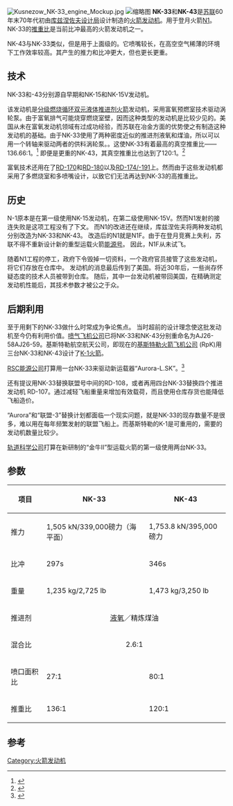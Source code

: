 {{Infobox rocket engine
| name            = NK-33 火箭发动机
| image           = Aerojet AJ26 in the Stennis E-1 Test Stand - cropped.jpg
| imsize          = 200
| caption         = 俄制的NK-33被修改，并被[[Aerojet|Aerojet]]重新命名为AJ26-58。这幅图中，AJ26-58正在[[斯坦尼斯航天中心|斯坦尼斯航天中心]]进行一次测试点火。
| country_of_origin = {{USSR}}
| date            = 1970年代
| first_date      = 
| last_date       = 
| designer        = [[库兹涅佐夫设计局|库兹涅佐夫设计局]]
| manufacturer    =
| purpose         = 第一级发动机
| associated      = 
| predecessor     = NK-15, NK-15V
| successor       = AJ26-58, AJ26-59, AJ26-62
| status          =
| type            = 液体
| oxidiser        = [[液氧|LOX]]
| fuel            = [[RP-1|kerosene]]
| mixture_ratio   = 
| cycle           = [[分级燃烧循环|分级燃烧循环]]
| pumps           = [[涡轮泵|涡轮泵]]
| description     = 
| combustion_chamber = 
| nozzle_ratio    =
| thrust          = 
| thrust_at_altitude = 
| thrust(Vac)     = {{convert|1680|kN|abbr=on}}
| thrust(SL)      = {{convert|1510|kN|abbr=on}}
| thrust_to_weight = 137
| chamber_pressure = {{convert|14.83|MPa|abbr=on}}
| specific_impulse = 
| specific_impulse_vacuum = {{convert|331|isp|abbr=on}}
| specific_impulse_sea_level = {{convert|297|isp|abbr=on}}
| total_impulse   = 
| burn_time       = 
| capacity        =
| dimensions      = 
| length          = {{convert|3.7|m|feet|abbr=on}}
| diameter        = {{convert|2|m|feet|abbr=on}}
| dry_weight      = {{convert|1240|kg|abbr=on}}
| used_in         =
| references      = <ref>{{cite web|title=LRE NC-33 (11D111) and NC-43 (11D112)|url=http://www.lpre.de/sntk/NK-33/index.htm|accessdate=1 April 2015|language=ru|archive-date=2015-09-06|archive-url=https://web.archive.org/web/20150906153906/http://lpre.de/sntk/NK-33/index.htm|dead-url=yes}}</ref>
| notes           = 
}}
[[File:Kusnezow_NK-33_engine_Mockup.jpg|thumb]]
[[File:Simplified_diagram_of_NK33_rocket_engine_,_Jan_2021_(Chinese_verson).png|缩略图]]
'''NK-33'''和'''NK-43'''是[[苏联|苏联]]60年末70年代初由[[库兹涅佐夫设计局|库兹涅佐夫设计局]]设计制造的[[火箭发动机|火箭发动机]]。用于登月火箭[[N1|N1]]。NK-33的[[推重比|推重比]]是当前比冲最高的火箭发动机之一。

NK-43与NK-33类似，但是用于上面级的。它喷嘴较长，在高空空气稀薄的环境下工作效率较高。其产生的推力和比冲更大，但也更长更重。

== 技术 ==
NK-33和-43分别源自早期和NK-15和NK-15V发动机。 

该发动机是[[分级燃烧循环|分级燃烧循环]][[双元液体推进剂火箭|双元液体推进剂火箭]]发动机，采用富氧预燃室技术驱动涡轮泵。由于富氧排气可能烧穿燃烧室壁，因而这种类型的发动机是比较少见的。美国从未在富氧发动机领域有过成功经验，而苏联在冶金方面的优势使之有制造这种发动机的基础。由于NK-33使用了两种密度近似的推进剂液氧和煤油，所以可以用一个转轴来驱动两者的供料涡轮泵。。这使NK-33有着最高的真空推重比——136.66:1。<ref>{{Cite web |url=http://www.astronautix.com/engines/nk33.htm |title=宇航百科NK-33条目 |accessdate=2008-07-29 |archive-date=2002-06-25 |archive-url=https://web.archive.org/web/20020625124013/http://www.astronautix.com/engines/nk33.htm |dead-url=no }}</ref> 即便是更重的NK-43，其真空推重比也达到了120:1。<ref>{{Cite web |url=http://www.astronautix.com/engines/nk43.htm |title=宇航百科NK-43条目 |accessdate=2008-07-29 |archive-date=2007-10-28 |archive-url=https://web.archive.org/web/20071028111624/http://www.astronautix.com/engines/nk43.htm |dead-url=no }}</ref>

富氧技术还用在了[[RD-170|RD-170]]和[[RD-180|RD-180]]以及[[RD-191|RD-174/-191]]上。然而由于这些发动机都采用了多燃烧室和多喷嘴设计，以致它们无法再达到NK-33的高推重比。

== 历史 ==
N-1原本是在第一级使用NK-15发动机，在第二级使用NK-15V。然而N1发射的接连失败是这项工程没有了下文。 而N1的改进还在继续，库兹涅佐夫将两种发动机分别改造为NK-33和NK-43。 改造后的N1就是N1F。由于在登月竞赛上失利，苏联不得不重新设计新的重型运载火箭[[能源号|能源号]]。 因此，N1F从未试飞。

随着N1工程的停工，政府下令毁掉一切资料，一个政府官员接管了这些发动机，将它们存放在仓库中。 发动机的消息最后传到了美国。将近30年后，一些尚存怀疑态度的技术人员被带到仓库。 随后，其中一台发动机被带回美国，在精确测定发动机性能后，其技术参数才被公之于众。

== 后期利用 ==
至于用剩下的NK-33做什么时常成为争论焦点。 当时超前的设计理念使这批发动机至今仍有利用价值。[[喷气飞机公司|喷气飞机公司]]已将NK-33和NK-43分别重命名为AJ26-58AJ26-59。基斯特勒航空航天公司，即现在的[[基斯特勒火箭飞机公司|基斯特勒火箭飞机公司]] (RpK)用三台NK-33和NK-43设计了[[K-1火箭|K-1火箭]]。

[[S.P._科罗廖夫火箭和太空公司|RSC能源公司]]打算用一台NK-33来驱动新运载器“Aurora-L.SK”。<ref>{{cite web | url = http://www.energia.ru/english/energia/launchers/history.html | title = S.P.Korolev RSC Energia - LAUNCHERS | publisher = Energia | accessdate = 2008-07-29 | archive-date = 2008-05-27 | archive-url = https://web.archive.org/web/20080527151830/http://www.energia.ru/english/energia/launchers/history.html | dead-url = no }}</ref>

还有提议用NK-33替换联盟号中间的RD-108，或者再用四台NK-33替换四个推进发动机 RD-107。通过减轻飞船重量来增加有效载荷，而且使用仓库存货也能降低飞船造价。 

“Aurora”和“联盟-3”替换计划都面临一个现实问题，就是NK-33的现存数量不是很多，难以用在每年频繁发射的联盟飞船上。而基斯特勒的K-1是可重用的，需要的发动机数量比较少。

[[轨道科学公司|轨道科学公司]]打算在新研制的“金牛II”型运载火箭的第一级使用两台NK-33。

== 参数 ==
{| class=wikitable
! 项目
! NK-33
! NK-43
|-
|推力
|1,505 kN/339,000磅力（海平面）
|1,753.8 kN/395,000磅力
|-
|比冲
|297s
|346s
|-
|重量
|1,235 kg/2,725 lb
|1,473 kg/3,250 lb
|-
|推进剂
|colspan=2 | <center>[[液氧|液氧]]／精炼煤油</center>
|-
|混合比
|colspan=2 |<center>2.6:1</center>
|-
|喷口面积比
|27:1
|80:1
|-
|推重比
|136:1
|120:1
|}
== 参考 ==

<references/>
{{Rocket Engines}}
[[Category:火箭发动机|Category:火箭发动机]]